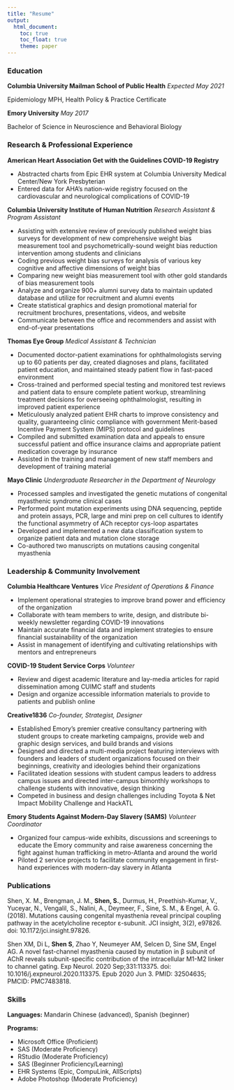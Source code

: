 ```yaml
---
title: "Resume"
output: 
  html_document:
    toc: true
    toc_float: true
    theme: paper
---
```


### Education

**Columbia University Mailman School of Public Health** *Expected May 2021*

Epidemiology MPH, Health Policy & Practice Certificate 

**Emory University** *May 2017*

Bachelor of Science in Neuroscience and Behavioral Biology 


### Research & Professional Experience

**American Heart Association Get with the Guidelines COVID-19 Registry**

- Abstracted charts from Epic EHR system at Columbia University Medical Center/New York Presbyterian
- Entered data for AHA's nation-wide registry focused on the cardiovascular and neurological complications of COVID-19

**Columbia University Institute of Human Nutrition**
*Research Assistant & Program Assistant*

- Assisting with extensive review of previously published weight bias surveys for development of new comprehensive weight bias measurement tool and psychometrically-sound weight bias reduction intervention among students and clinicians
-	Coding previous weight bias surveys for analysis of various key cognitive and affective dimensions of weight bias
-	Comparing new weight bias measurement tool with other gold standards of bias measurement tools 
- Analyze and organize 900+ alumni survey data to maintain updated database and utilize for recruitment and alumni events
- Create statistical graphics and design promotional material for recruitment brochures, presentations, videos, and website
- Communicate between the office and recommenders and assist with end-of-year presentations



**Thomas Eye Group**
*Medical Assistant & Technician*

- Documented doctor-patient examinations for ophthalmologists serving up to 60 patients per day, created diagnoses and plans, facilitated patient education, and maintained steady patient flow in fast-paced environment
- Cross-trained and performed special testing and monitored test reviews and patient data to ensure complete patient workup, streamlining treatment decisions for overseeing ophthalmologist, resulting in improved patient experience 
- Meticulously analyzed patient EHR charts to improve consistency and quality, guaranteeing clinic compliance with government Merit-based Incentive Payment System (MIPS) protocol and guidelines
- Compiled and submitted examination data and appeals to ensure successful patient and office insurance claims and appropriate patient medication coverage by insurance
- Assisted in the training and management of new staff members and development of training material

**Mayo Clinic**
*Undergraduate Researcher in the Department of Neurology*

- Processed samples and investigated the genetic mutations of congenital myasthenic syndrome clinical cases
- Performed point mutation experiments using DNA sequencing, peptide and protein assays, PCR, large and mini prep on cell cultures to identify the functional asymmetry of ACh receptor cys-loop aspartates
- Developed and implemented a new data classification system to organize patient data and mutation clone storage 
- Co-authored two manuscripts on mutations causing congenital myasthenia


### Leadership & Community Involvement 

**Columbia Healthcare Ventures** *Vice President of Operations & Finance*

- Implement operational strategies to improve brand power and efficiency of the organization 
- Collaborate with team members to write, design, and distribute bi-weekly newsletter regarding COVID-19 innovations
- Maintain accurate financial data and implement strategies to ensure financial sustainability of the organization 
-	Assist in management of identifying and cultivating relationships with mentors and entrepreneurs


**COVID-19 Student Service Corps**
*Volunteer*

- Review and digest academic literature and lay-media articles for rapid dissemination among CUIMC staff and students
- Design and organize accessible information materials to provide to patients and publish online


**Creative1836**
*Co-founder, Strategist, Designer*

- Established Emory’s premier creative consultancy partnering with student groups to create marketing campaigns, provide web and graphic design services, and build brands and visions
- Designed and directed a multi-media project featuring interviews with founders and leaders of student organizations focused on their beginnings, creativity and ideologies behind their organizations
- Facilitated ideation sessions with student campus leaders to address campus issues and directed inter-campus bimonthly workshops to challenge students with innovative, design thinking 
- Competed in business and design challenges including Toyota & Net Impact Mobility Challenge and HackATL


**Emory Students Against Modern-Day Slavery (SAMS)**
*Volunteer Coordinator*

- Organized four campus-wide exhibits, discussions and screenings to educate the Emory community and raise awareness concerning the fight against human trafficking in metro-Atlanta and around the world
-	Piloted 2 service projects to facilitate community engagement in first-hand experiences with modern-day slavery in Atlanta


### Publications
Shen, X. M., Brengman, J. M., **Shen, S.**, Durmus, H., Preethish-Kumar, V., Yuceyar, N., Vengalil, S., Nalini, A., Deymeer, F., Sine, S. M., & Engel, A. G. (2018). Mutations causing congenital myasthenia reveal principal coupling pathway in the acetylcholine receptor ε-subunit. JCI insight, 3(2), e97826. doi: 10.1172/jci.insight.97826.

Shen XM, Di L, **Shen S**, Zhao Y, Neumeyer AM, Selcen D, Sine SM, Engel AG. A novel fast-channel myasthenia caused by mutation in β subunit of AChR reveals subunit-specific contribution of the intracellular M1-M2 linker to channel gating. Exp Neurol. 2020 Sep;331:113375. doi: 10.1016/j.expneurol.2020.113375. Epub 2020 Jun 3. PMID: 32504635; PMCID: PMC7483818.


### Skills

**Languages:** Mandarin Chinese (advanced), Spanish (beginner)

**Programs:** 

- Microsoft Office (Proficient) 
- SAS (Moderate Proficiency) 
- RStudio (Moderate Proficiency) 
- SAS (Beginner Proficiency/Learning) 
- EHR Systems (Epic, CompuLink, AllScripts) 
- Adobe Photoshop (Moderate Proficiency)


